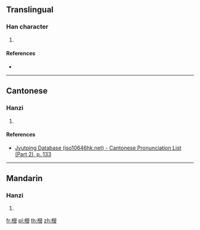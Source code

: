 {{character info/new}}
==Translingual==

===Han character===
{{Han char|rn=75|rad=木|as=17|sn=21|four=|canj=DFFR|ids=⿰木營}}

# {{defn|Han|sort=木17}}

====References====
* {{Han ref|kx=0562.260|dkj=15896|hdz=21322.060|uh=6AFF|ud=27391}}

----

==Cantonese==

===Hanzi===
{{yue-hanzi|jyut=[[jing4]]|y=ying4}}

# {{defn|lang=yue|sort=木17}}

====References====
*[http://www.iso10646hk.net/jp/document/download.jsp Jyutping Database (iso10646hk.net) - Cantonese Pronunciation List (Part 2), p. 133]

----

==Mandarin==

===Hanzi===
{{cmn-hanzi|pin=[[yíng]] ([[ying2]])|wg=ying<sup>2</sup>}}

# {{defn|lang=cmn|sort=木17}}

[[fr:櫿]]
[[pl:櫿]]
[[th:櫿]]
[[zh:櫿]]
